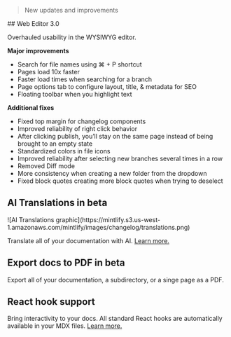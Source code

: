 > New updates and improvements

<Update label="April 2025">
  ## Web Editor 3.0

  Overhauled usability in the WYSIWYG editor.

  **Major improvements**

  * Search for file names using ⌘ + P shortcut
  * Pages load 10x faster
  * Faster load times when searching for a branch
  * Page options tab to configure layout, title, & metadata for SEO
  * Floating toolbar when you highlight text

  **Additional fixes**

  * Fixed top margin for changelog components
  * Improved reliability of right click behavior
  * After clicking publish, you’ll stay on the same page instead of being brought to an empty state
  * Standardized colors in file icons
  * Improved reliability after selecting new branches several times in a row
  * Removed Diff mode
  * More consistency when creating a new folder from the dropdown
  * Fixed block quotes creating more block quotes when trying to deselect

  ## AI Translations in beta

  <Frame>
    ![AI Translations graphic](https://mintlify.s3.us-west-1.amazonaws.com/mintlify/images/changelog/translations.png)
  </Frame>

  Translate all of your documentation with AI. [Learn more.](/core-concepts/navigation#localization)

  ## Export docs to PDF in beta

  Export all of your documentation, a subdirectory, or a singe page as a PDF.

  ## React hook support

  Bring interactivity to your docs. All standard React hooks are automatically available in your MDX files. [Learn more.](/core-concepts/react-components)
</Update>
